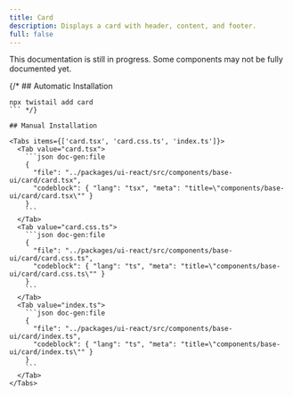 ```yaml
---
title: Card
description: Displays a card with header, content, and footer.
full: false
---
```


<Callout type='warn'>
  This documentation is still in progress. Some components may not be fully documented yet.
</Callout>

{/* ## Automatic Installation

```package-install
npx twistail add card
``` */}

## Manual Installation

<Tabs items={['card.tsx', 'card.css.ts', 'index.ts']}>
  <Tab value="card.tsx">
    ```json doc-gen:file
    {
      "file": "../packages/ui-react/src/components/base-ui/card/card.tsx",
      "codeblock": { "lang": "tsx", "meta": "title=\"components/base-ui/card/card.tsx\"" }
    }
    ```
  </Tab>
  <Tab value="card.css.ts">
    ```json doc-gen:file
    {
      "file": "../packages/ui-react/src/components/base-ui/card/card.css.ts",
      "codeblock": { "lang": "ts", "meta": "title=\"components/base-ui/card/card.css.ts\"" }
    }
    ```
  </Tab>
  <Tab value="index.ts">
    ```json doc-gen:file
    {
      "file": "../packages/ui-react/src/components/base-ui/card/index.ts",
      "codeblock": { "lang": "ts", "meta": "title=\"components/base-ui/card/index.ts\"" }
    }
    ```
  </Tab>
</Tabs>
